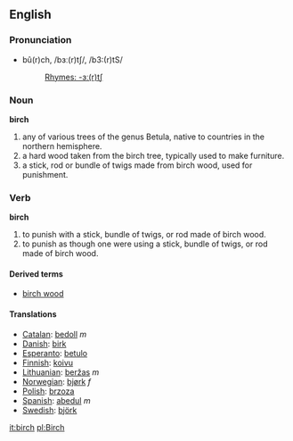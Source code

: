 {{wikipedia}}
==English==
===Pronunciation===
*bû(r)ch, /bɜː(r)tʃ/, /b3:(r)tS/
*:[[Rhymes:English:-ɜː(r)tʃ|Rhymes: -ɜː(r)tʃ]]

===Noun===
'''birch'''
# any of various trees of the genus Betula, native to countries in the northern hemisphere.
# a hard wood taken from the birch tree, typically used to make furniture.
# a stick, rod or bundle of twigs made from birch wood, used for punishment.

===Verb===
'''birch'''
# to punish with a stick, bundle of twigs, or rod made of birch wood.
# to punish as though one were using a stick, bundle of twigs, or rod made of birch wood.

====Derived terms====
*[[birch wood]]

====Translations====
*[[Catalan]]: [[bedoll]] ''m''
*[[Danish]]: [[birk]]
*[[Esperanto]]: [[betulo]]
*[[Finnish]]: [[koivu]]
*[[Lithuanian]]: [[beržas]] ''m''
*[[Norwegian]]: [[bjørk]] ''f''
*[[Polish]]: [[brzoza]]
*[[Spanish]]: [[abedul]] ''m''
*[[Swedish]]: [[björk]]

[[it:birch]]
[[pl:Birch]]